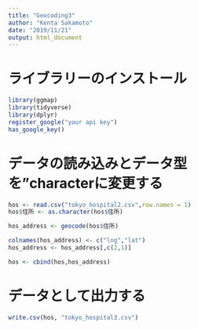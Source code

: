 ---
title: "Geocoding3"
author: "Kenta Sakamoto"
date: "2019/11/21"
output: html_document
---

# ライブラリーのインストール
```{r}
library(ggmap)
library(tidyverse)
library(dplyr)
register_google("your api key")
has_google_key() 
```

# データの読み込みとデータ型を"characterに変更する
```{r}
hos <- read.csv("tokyo_hospital2.csv",row.names = 1)
hos$住所 <- as.character(hos$住所)
```

```{r}
hos_address <- geocode(hos$住所)
```

```{r}
colnames(hos_address) <- c("lng","lat")
hos_address <- hos_address[,c(2,1)]
```

```{r}
hos <- cbind(hos,hos_address)
```

# データとして出力する
```{r}
write.csv(hos, "tokyo_hospital3.csv")
```
